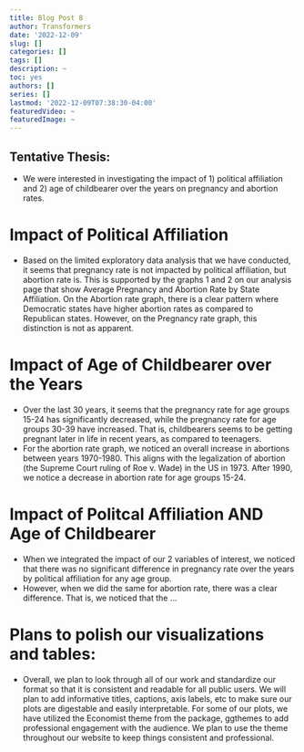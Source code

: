 ```yaml
---
title: Blog Post 8
author: Transformers
date: '2022-12-09'
slug: []
categories: []
tags: []
description: ~
toc: yes
authors: []
series: []
lastmod: '2022-12-09T07:38:30-04:00'
featuredVideo: ~
featuredImage: ~
---
```


## Tentative Thesis: 
* We were interested in investigating the impact of 1) political affiliation and 2) age of childbearer over the years on pregnancy and abortion rates.

# Impact of Political Affiliation
* Based on the limited exploratory data analysis that we have conducted, it seems that pregnancy rate is not impacted by political affiliation, but abortion rate is. This is supported by the graphs 1 and 2 on our analysis page that show Average Pregnancy and Abortion Rate by State Affiliation. On the Abortion rate graph, there is a clear pattern where Democratic states have higher abortion rates as compared to Republican states. However, on the Pregnancy rate graph, this distinction is not as apparent.

# Impact of Age of Childbearer over the Years
* Over the last 30 years, it seems that the pregnancy rate for age groups 15-24 has significantly decreased, while the pregnancy rate for age groups 30-39 have increased. That is, childbearers seems to be getting pregnant later in life in recent years, as compared to teenagers.
* For the abortion rate graph, we noticed an overall increase in abortions between years 1970-1980. This aligns with the legalization of abortion (the Supreme Court ruling of Roe v. Wade) in the US in 1973. After 1990, we notice a decrease in abortion rate for age groups 15-24. 

# Impact of Politcal Affiliation AND Age of Childbearer
* When we integrated the impact of our 2 variables of interest, we noticed that there was no significant difference in pregnancy rate over the years by political affiliation for any age group.
* However, when we did the same for abortion rate, there was a clear difference. That is, we noticed that the ...

 
# Plans to polish our visualizations and tables: 
* Overall, we plan to look through all of our work and standardize our format so that it is consistent and readable for all public users. We will plan to add informative titles, captions, axis labels, etc to make sure our plots are digestable and easily interpretable. For some of our plots, we have utilized the Economist theme from the package, ggthemes to add professional engagement with the audience. We plan to use the theme throughout our website to keep things consistent and professional.
